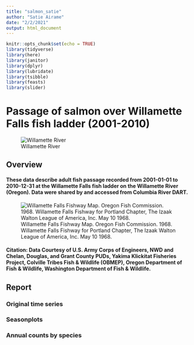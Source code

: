 ```yaml
---
title: "salmon_satie"
author: "Satie Airame"
date: "2/2/2021"
output: html_document
---
```


```r
knitr::opts_chunk$set(echo = TRUE)
library(tidyverse)
library(here)
library(janitor)
library(dplyr)
library(lubridate)
library(tsibble)
library(feasts)
library(slider)
```

# Passage of salmon over Willamette Falls fish ladder (2001-2010)

![Willamette River](header-willamette-river.jpg)


## Overview

#### These data describe adult fish passage recorded from 2001-01-01 to 2010-12-31 at the Willamette Falls fish ladder on the Willamette River (Oregon). Data were shared by and accessed from Columbia River DART.


![Willamette Falls Fishway Map. Oregon Fish Commission. 1968. Willamette Falls Fishway for Portland Chapter, The Izaak Walton League of America, Inc. May 10 1968.](fishway-map.jpg)

#### Citation: Data Courtesy of U.S. Army Corps of Engineers, NWD and Chelan, Douglas, and Grant County PUDs, Yakima Klickitat Fisheries Project, Colville Tribes Fish & Wildlife (OBMEP), Oregon Department of Fish & Wildlife, Washington Department of Fish & Wildlife.

## Report {.tabset}

### Original time series


### Seasonplots


### Annual counts by species








